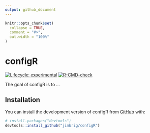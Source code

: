 ```yaml
---
output: github_document
---
```


<!-- README.md is generated from README.Rmd. Please edit that file -->

```r
knitr::opts_chunk$set(
  collapse = TRUE,
  comment = "#>",
  out.width = "100%"
)
```

# configR

<!-- badges: start -->
[![Lifecycle: experimental](https://img.shields.io/badge/lifecycle-experimental-orange.svg)](https://lifecycle.r-lib.org/articles/stages.html#experimental)
[![R-CMD-check](https://github.com/jimbrig/configR/workflows/R-CMD-check/badge.svg)](https://github.com/jimbrig/configR/actions)
<!-- badges: end -->

The goal of configR is to ...

## Installation

You can install the development version of configR from [GitHub](https://github.com/) with:

``` r
# install.packages("devtools")
devtools::install_github("jimbrig/configR")
```

